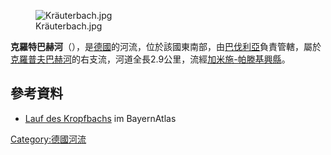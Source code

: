 {{Onesource|time=2020-12-09T08:35:00+00:00}}
{{Coord|47.62568|N|11.21132|E|display=title}}
[[Image:Kräuterbach.jpg|right]]

'''克羅特巴赫河'''（{{lang-de|Kräuterbach}}），是[[德國|德國]]的河流，位於該國東南部，由[[巴伐利亞|巴伐利亞]]負責管轄，屬於[[克羅普夫巴赫河_(洛伊薩赫河支流)|克羅普夫巴赫河]]的右支流，河道全長2.9公里，流經[[加米施-帕滕基興縣|加米施-帕滕基興縣]]。

==參考資料==
* [https://geoportal.bayern.de/bayernatlas/?lang=de&topic=ba&bgLayer=tk&catalogNodes=11,122&E=668023.99&N=5276212.76&zoom=10 Lauf des Kropfbachs] im BayernAtlas

{{Germany-geo-stub}}
[[Category:德國河流|Category:德國河流]]